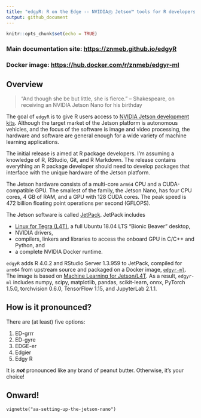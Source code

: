 ```yaml
---
title: "edgyR: R on the Edge -- NVIDIAⓇ Jetson™ tools for R developers"
output: github_document
---
```


```r
knitr::opts_chunk$set(echo = TRUE)
```

### Main documentation site: <https://znmeb.github.io/edgyR>

### Docker image: <https://hub.docker.com/r/znmeb/edgyr-ml>

## Overview

> "And though she be but little, she is fierce."
> -- Shakespeare, on receiving an NVIDIA Jetson Nano for his birthday

The goal of `edgyR` is to give R users access to
[NVIDIA Jetson development kits](https://developer.nvidia.com/embedded/develop/hardware).
Although the target market of the Jetson platform is autonomous vehicles, and
the focus of the software is image and video processing, the hardware and
software are general enough for a wide variety of machine learning applications.

The initial release is aimed at R package developers. I'm assuming a knowledge
of R, RStudio, Git, and R Markdown. The release contains everything an R
package developer should need to develop packages that interface with the
unique hardware of the Jetson platform.

The Jetson hardware consists of a multi-core `arm64` CPU and a CUDA-compatible
GPU. The smallest of the family, the Jetson Nano, has four CPU cores, 4 GB of
RAM, and a GPU with 128 CUDA cores. The peak speed is 472 billion floating
point operations per second (GFLOPS).

The Jetson software is called
[JetPack](https://developer.nvidia.com/embedded/jetpack).
JetPack includes

* [Linux for Tegra (L4T)](https://developer.nvidia.com/embedded/linux-tegra),
a full Ubuntu 18.04 LTS "Bionic Beaver" desktop,
* NVIDIA drivers,
* compilers, linkers and libraries to access the onboard GPU in C/C++ and
Python, and
* a complete NVIDIA Docker runtime.

`edgyR` adds R 4.0.2 and RStudio Server 1.3.959 to JetPack, compiled for `arm64`
from upstream source and packaged on a Docker image,
[`edgyr-ml`](https://hub.docker.com/r/znmeb/edgyr-ml).
The image is based on
[Machine Learning for Jetson/L4T](https://ngc.nvidia.com/catalog/containers/nvidia:l4t-ml). As a
result, `edgyr-ml` includes numpy, scipy, matplotlib, pandas, scikit-learn,
onnx, PyTorch 1.5.0, torchvision 0.6.0, TensorFlow 1.15, and JupyterLab 2.1.1.

## How is it pronounced?

There are (at least) five options:

1. ED-grrr
2. ED-gyre
3. EDGE-er
4. Edgier
5. Edgy R

It is ***not*** pronounced like any brand of peanut butter. Otherwise, it's
your choice!

## Onward!
`vignette("aa-setting-up-the-jetson-nano")`
